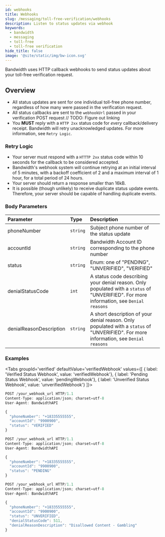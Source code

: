 ```yaml
---
id: webhooks
title: Webhooks
slug: /messaging/toll-free-verification/webhooks
description: Listen to status updates via webhook
keywords:
  - bandwidth
  - messaging
  - toll-free
  - toll-free verification
hide_title: false
image: '@site/static/img/bw-icon.svg'
---
```


Bandwidth uses HTTP callback webhooks to send status updates about your toll-free verification request.

## Overview
 * All status updates are sent for one individual toll-free phone number, regardless of how many were passed in the verification request.
 * All status callbacks are sent to the `webhookUrl` passed in your verification POST request // TODO: Figure out linking
 * You **MUST** reply with a `HTTP 2xx` status code for _every_ callback/delivery receipt. Bandwidth will retry unacknowledged updates. For more information, see `Retry Logic`.
 
### Retry Logic

* Your server must respond with a `HTTTP 2xx` status code within 10 seconds for the callback to be considered accepted.
* Bandwidth's webhook system will continue retrying at an initial interval of 5 minutes, with a backoff coefficient of 2 and a maximum interval of 1 hour, for a total period of 24 hours.
* Your server should return a response smaller than 16kB.
* It is possible (though unlikely) to receive duplicate status update events. Therefore, your server should be capable of handling duplicate events.

### Body Parameters
| Parameter               | Type     | Description                                            |
|:------------------------|:---------|:----------------------------------------------------------------------------------------------------------------------------------------|
| phoneNumber             | `string` | Subject phone number of the status update                                                                                               |
| accountId               | `string` | Bandwidth Account ID corresponding to the phone number                                                                                  |
| status                  | `string` | Enum: one of "PENDING", "UNVERIFIED", "VERIFIED"                                                                                        | 
| denialStatusCode        | `int`    | A status code describing your denial reason. Only populated with a `status` of "UNVERIFIED". For more information, see `Denial reasons` |
| denialReasonDescription | `string` | A short description of your denial reason. Only populated with a `status` of "UNVERIFIED". For more information, see `Denial reasons`   |

### Examples

<Tabs
  groupId='verified'
  defaultValue='verifiedWebhook'
  values={[
    { label: 'Verified Status Webhook', value: 'verifiedWebhook'},
    { label: 'Pending Status Webhook', value: 'pendingWebhook'},
    { label: 'Unverified Status Webhook', value: 'unverifiedWebhook'}
  ]}>
<TabItem value='verifiedWebhook'>

```js
POST /your_webhook_url HTTP/1.1
Content-Type: application/json; charset=utf-8
User-Agent: BandwidthAPI

{
  "phoneNumber": "+18335555555",
  "accountId": "9900900",
  "status": "VERIFIED"
}
```

</TabItem>
<TabItem value='pendingWebhook'>

```js
POST /your_webhook_url HTTP/1.1
Content-Type: application/json; charset=utf-8
User-Agent: BandwidthAPI

{
  "phoneNumber": "+18335555555",
  "accountId": "9900900",
  "status": "PENDING"
}
```

</TabItem>
<TabItem value='unverifiedWebhook'>

```js
POST /your_webhook_url HTTP/1.1
Content-Type: application/json; charset=utf-8
User-Agent: BandwidthAPI

{
  "phoneNumber": "+18335555555",
  "accountId": "9900900",
  "status": "UNVERIFIED",
  "denialStatusCode": 511,
  "denialReasonDescription": "Disallowed Content - Gambling"
}
```

</TabItem>
</Tabs>